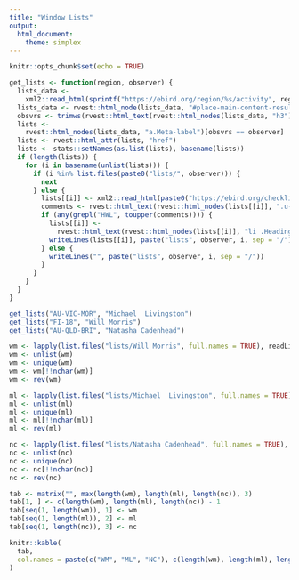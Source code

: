 ```yaml
---
title: "Window Lists"
output:
  html_document:
    theme: simplex
---
```


```r
knitr::opts_chunk$set(echo = TRUE)
```

```r
get_lists <- function(region, observer) {
  lists_data <-
    xml2::read_html(sprintf("https://ebird.org/region/%s/activity", region))
  lists_data <- rvest::html_node(lists_data, "#place-main-content-results")
  obsvrs <- trimws(rvest::html_text(rvest::html_nodes(lists_data, "h3")))
  lists <-
    rvest::html_nodes(lists_data, "a.Meta-label")[obsvrs == observer]
  lists <- rvest::html_attr(lists, "href")
  lists <- stats::setNames(as.list(lists), basename(lists))
  if (length(lists)) {
    for (i in basename(unlist(lists))) {
      if (i %in% list.files(paste0("lists/", observer))) {
        next
      } else {
        lists[[i]] <- xml2::read_html(paste0("https://ebird.org/checklist/", i))
        comments <- rvest::html_text(rvest::html_nodes(lists[[i]], ".u-stack-xs"))
        if (any(grepl("HWL", toupper(comments)))) {
          lists[[i]] <-
            rvest::html_text(rvest::html_nodes(lists[[i]], "li .Heading-main"))
          writeLines(lists[[i]], paste("lists", observer, i, sep = "/"))
        } else {
          writeLines("", paste("lists", observer, i, sep = "/"))
        }
      }
    }
  }
}

get_lists("AU-VIC-MOR", "Michael  Livingston")
get_lists("FI-18", "Will Morris")
get_lists("AU-QLD-BRI", "Natasha Cadenhead")

wm <- lapply(list.files("lists/Will Morris", full.names = TRUE), readLines)
wm <- unlist(wm)
wm <- unique(wm)
wm <- wm[!!nchar(wm)]
wm <- rev(wm)

ml <- lapply(list.files("lists/Michael  Livingston", full.names = TRUE), readLines)
ml <- unlist(ml)
ml <- unique(ml)
ml <- ml[!!nchar(ml)]
ml <- rev(ml)

nc <- lapply(list.files("lists/Natasha Cadenhead", full.names = TRUE), readLines)
nc <- unlist(nc)
nc <- unique(nc)
nc <- nc[!!nchar(nc)]
nc <- rev(nc)

tab <- matrix("", max(length(wm), length(ml), length(nc)), 3)
tab[1, ] <- c(length(wm), length(ml), length(nc)) - 1
tab[seq(1, length(wm)), 1] <- wm
tab[seq(1, length(ml)), 2] <- ml
tab[seq(1, length(nc)), 3] <- nc
```

```r
knitr::kable(
  tab,
  col.names = paste(c("WM", "ML", "NC"), c(length(wm), length(ml), length(nc)), sep = ": ")
)
```


